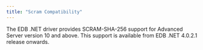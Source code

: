 ```yaml
---
title: "Scram Compatibility"
---
```


<div id="scram_compatibility" class="registered_link"></div>

The EDB .NET driver provides SCRAM-SHA-256 support for Advanced Server version 10 and above. This support is available from EDB .NET 4.0.2.1 release onwards.
